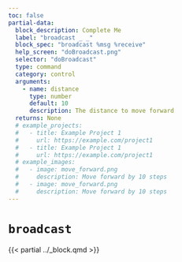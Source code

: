 ```yaml
---
toc: false
partial-data:
  block_description: Complete Me
  label: "broadcast _ _"
  block_spec: "broadcast %msg %receive"
  help_screen: "doBroadcast.png"
  selector: "doBroadcast"
  type: command
  category: control
  arguments:
    - name: distance
      type: number
      default: 10
      description: The distance to move forward
  returns: None
  # example_projects:
  #   - title: Example Project 1
  #     url: https://example.com/project1
  #   - title: Example Project 1
  #     url: https://example.com/project1
  # example_images:
  #   - image: move_forward.png
  #     description: Move forward by 10 steps
  #   - image: move_forward.png
  #     description: Move forward by 10 steps
---
```


# `broadcast` { .unnumbered }

{{< partial ../_block.qmd >}}
